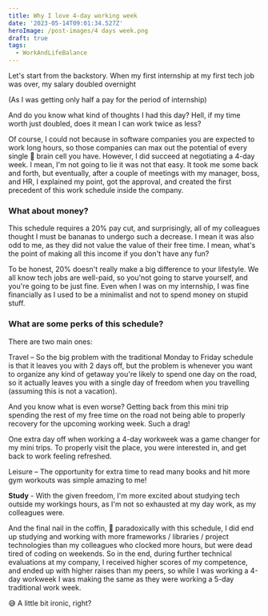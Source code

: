 ```yaml
---
title: Why I love 4-day working week
date: '2023-05-14T09:01:34.527Z'
heroImage: /post-images/4 days week.png
draft: true
tags:
  - WorkAndLifeBalance
---
```


Let's start from the backstory. When my first internship at my first tech job was over, my salary doubled overnight

(As I was getting only half a pay for the period of internship)

And do you know what kind of thoughts I had this day? Hell, if my time worth just doubled, does it mean I can work twice as less?

Of course, I could not because in software companies you are expected to work long hours, so those companies can max out the potential of every single 🧠 brain cell you have. However, I did succeed at negotiating a 4-day week. I mean, I'm not going to lie it was not that easy. It took me some back and forth, but eventually, after a couple of meetings with my manager, boss, and HR, I explained my point, got the approval, and created the first precedent of this work schedule inside the company.

### What about money?

This schedule requires a 20% pay cut, and surprisingly, all of my colleagues thought I must be bananas to undergo such a decrease. I mean it was also odd to me, as they did not value the value of their free time. I mean, what's the point of making all this income if you don't have any fun?

To be honest, 20% doesn't really make a big difference to your lifestyle. We all know tech jobs are well-paid, so you'not going to starve yourself, and you're going to be just fine. Even when I was on my internship, I was fine financially as I used to be a minimalist and not to spend money on stupid stuff.

### What are some perks of this schedule?

There are two main ones:

Travel – So the big problem with the traditional Monday to Friday schedule is that it leaves you with 2 days off, but the problem is whenever you want to organize any kind of getaway you're likely to spend one day on the road, so it actually leaves you with a single day of freedom when you travelling (assuming this is not a vacation).

And you know what is even worse? Getting back from this mini trip spending the rest of my free time on the road not being able to properly recovery for the upcoming working week. Such a drag!

One extra day off when working a 4-day workweek was a game changer for my mini trips. To properly visit the place, you were interested in, and get back to work feeling refreshed.

Leisure – The opportunity for extra time to read many books and hit more gym workouts was simple amazing to me!

**Study** - With the given freedom, I'm more excited about studying tech outside my workings hours, as I'm not so exhausted at my day work, as my colleagues were.

And the final nail in the coffin, 🤯 paradoxically with this schedule, I did end up studying and working with more frameworks / libraries / project technologies than my colleagues who clocked more hours, but were dead tired of coding on weekends. So in the end, during further technical evaluations at my company, I received higher scores of my competence, and ended up with higher raises than my peers, so while I was working a 4-day workweek I was making the same as they were working a 5-day traditional work week.

😅 A little bit ironic, right?
